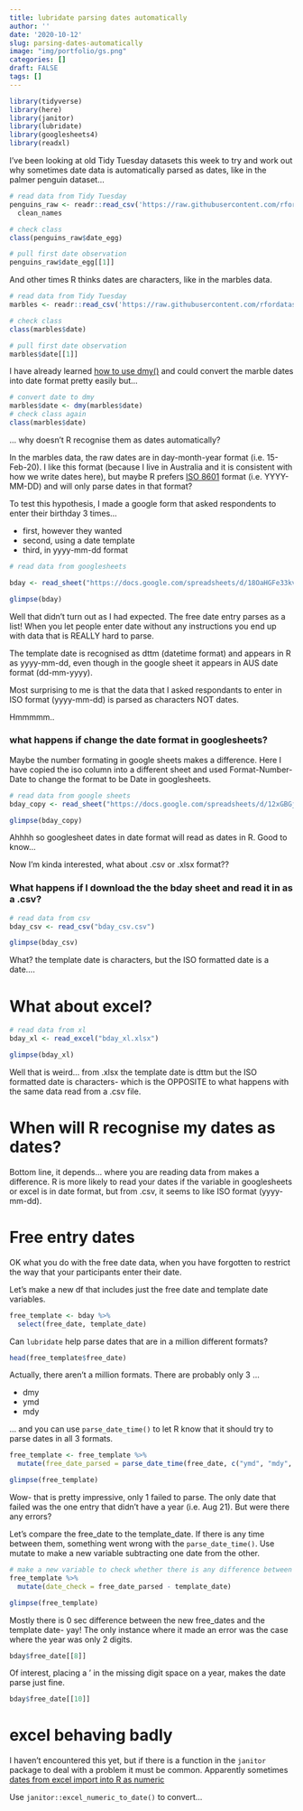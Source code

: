 ```yaml
---
title: lubridate parsing dates automatically
author: ''
date: '2020-10-12'
slug: parsing-dates-automatically
image: "img/portfolio/gs.png"
categories: []
draft: FALSE
tags: []
---
```


```r
library(tidyverse)
library(here)
library(janitor)
library(lubridate)
library(googlesheets4)
library(readxl)

```


I've been looking at old Tidy Tuesday datasets this week to try and work out why sometimes date data is automatically parsed as dates, like in the palmer penguin dataset...

```r
# read data from Tidy Tuesday
penguins_raw <- readr::read_csv('https://raw.githubusercontent.com/rfordatascience/tidytuesday/master/data/2020/2020-07-28/penguins_raw.csv') %>%
  clean_names

# check class
class(penguins_raw$date_egg)

# pull first date observation
penguins_raw$date_egg[[1]]

```

And other times R thinks dates are characters, like in the marbles data. 

```r

# read data from Tidy Tuesday
marbles <- readr::read_csv('https://raw.githubusercontent.com/rfordatascience/tidytuesday/master/data/2020/2020-06-02/marbles.csv')

# check class
class(marbles$date)

# pull first date observation
marbles$date[[1]]

```


I have already learned [how to use dmy()](http://jenrichmond.rbind.io/post/converting-characters-to-dates/) and could convert the marble dates into date format pretty easily but...

```r
# convert date to dmy
marbles$date <- dmy(marbles$date)
# check class again
class(marbles$date)
```

... why doesn't R recognise them as dates automatically?

In the marbles data, the raw dates are in day-month-year format (i.e. 15-Feb-20). I like this format (because I live in Australia and it is consistent with how we write dates here), but maybe R prefers [ISO 8601](https://en.wikipedia.org/wiki/ISO_8601#:~:text=Although%20the%20standard%20allows%20both,YYYY%2DMM%20format%20is%20allowed1
) format (i.e. YYYY-MM-DD) and will only parse dates in that format? 

To test this hypothesis, I made a google form that asked respondents to enter their birthday 3 times...

- first, however they wanted
- second, using a date template
- third, in yyyy-mm-dd format



```r
# read data from googlesheets

bday <- read_sheet("https://docs.google.com/spreadsheets/d/18OaHGFe33kvbB3GMCDHdXrmudnR7zEm4Swr-0_JEw4U/edit#gid=1811856339") 

glimpse(bday)
```

Well that didn't turn out as I had expected. The free date entry parses as a list! When you let people enter date without any instructions you end up with data that is REALLY hard to parse. 

The template date is recognised as dttm (datetime format) and appears in R as yyyy-mm-dd, even though in the google sheet it appears in AUS date format (dd-mm-yyyy). 

Most surprising to me is that the data that I asked respondants to enter in ISO format (yyyy-mm-dd) is parsed as characters NOT dates. 

Hmmmmm..

### what happens if change the date format in googlesheets? 

Maybe the number formating in google sheets makes a difference. Here I have copied the iso column into a different sheet and used Format-Number-Date to change the format to be Date in googlesheets. 

```r
# read data from google sheets
bday_copy <- read_sheet("https://docs.google.com/spreadsheets/d/12xGBGjoCll8TbT6PpbhVksZGPavAVJqWGUOsWEPSS9c/edit#gid=0") 

glimpse(bday_copy)
```
Ahhhh so googlesheet dates in date format will read as dates in R. Good to know...

Now I'm kinda interested, what about .csv or .xlsx format??

### What happens if I download the the bday sheet and read it in as a .csv?

```r
# read data from csv
bday_csv <- read_csv("bday_csv.csv")

glimpse(bday_csv)

```
What? the template date is characters, but the ISO formatted date is a date....

# What about excel?

```r
# read data from xl
bday_xl <- read_excel("bday_xl.xlsx")

glimpse(bday_xl)
```

Well that is weird... from .xlsx the template date is dttm but the ISO formatted date is characters- which is the OPPOSITE to what happens with the same data read from a .csv file. 

# When will R recognise my dates as dates?

Bottom line, it depends... where you are reading data from makes a difference.  R is more likely to read your dates if the variable in googlesheets or excel is in date format, but from .csv, it seems to like ISO format (yyyy-mm-dd). 

# Free entry dates

OK what you do with the free date data, when you have forgotten to restrict the way that your participants enter their date. 

Let's make a new df that includes just the free date and template date variables. 

```r

free_template <- bday %>%
  select(free_date, template_date)

```

Can `lubridate` help parse dates that are in a million different formats?

```r

head(free_template$free_date)
```

Actually, there aren't a million formats. There are probably only 3 ...

- dmy
- ymd
- mdy

... and you can use `parse_date_time()` to let R know that it should try to parse dates in all 3 formats. 

```r

free_template <- free_template %>%
  mutate(free_date_parsed = parse_date_time(free_date, c("ymd", "mdy", "dmy")))

glimpse(free_template)
```
Wow- that is pretty impressive, only 1 failed to parse. The only date that failed was the one entry that didn't have a year (i.e. Aug 21). But were there any errors?

Let's compare the free_date to the template_date. If there is any time between them, something went wrong with the `parse_date_time()`. Use mutate to make a new variable subtracting one date from the other. 

```r

# make a new variable to check whether there is any difference between free and template date
free_template %>%
  mutate(date_check = free_date_parsed - template_date)

glimpse(free_template)
```

Mostly there is 0 sec difference between the new free_dates and the template date- yay!  The only instance where it made an error was the case where the year was only 2 digits. 

```r
bday$free_date[[8]]
```
Of interest, placing a ' in the missing digit space on a year, makes the date parse just fine. 

```r
bday$free_date[[10]]
```

# excel behaving badly

I haven't encountered this yet, but if there is a function in the `janitor` package to deal with a problem it must be common. Apparently sometimes [dates from excel import into R as numeric](https://blog.exploratory.io/how-to-convert-excel-numeric-dates-to-date-data-type-in-r-5b100547007f)

Use `janitor::excel_numeric_to_date()` to convert...